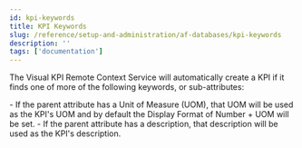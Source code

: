 ```yaml
---
id: kpi-keywords
title: KPI Keywords
slug: /reference/setup-and-administration/af-databases/kpi-keywords
description: ''
tags: ['documentation']
---
```



The Visual KPI Remote Context Service will automatically create a KPI if it finds one of more of the following keywords, or sub-attributes:

<Callout title="Notes">
- If the parent attribute has a Unit of Measure (UOM), that UOM will be used as the KPI's UOM and by default the Display Format of Number + UOM will be set.
- If the parent attribute has a description, that description will be used as the KPI's description.
</Callout>

<JsonToTable jsonData={table} />